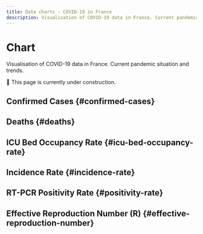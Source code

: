 ```yaml
---
title: Data charts - COVID-19 in France
description: Visualisation of COVID-19 data in France. Current pandemic situation and trends.
---
```



<h1 className="pages--h1">Chart</h1>

<p className="subtitle">Visualisation of COVID-19 data in France. Current pandemic situation and trends.</p>

<div className="comment--translc_gray">🚧 This page is currently under construction.</div>

## Confirmed Cases {#confirmed-cases}

<CasesTrend dateFmt="d/m" />

## Deaths {#deaths}

<DeathsTrend dateFmt="d/m" />

## ICU Bed Occupancy Rate {#icu-bed-occupancy-rate}

<IcuOccupRTrend dateFmt="d/m" />

## Incidence Rate {#incidence-rate}

<IncidRTrend dateFmt="d/m" />

## RT-PCR Positivity Rate {#positivity-rate}

<PosRTrend dateFmt="d/m" />

## Effective Reproduction Number (R) {#effective-reproduction-number}

<RTrend dateFmt="d/m" />
